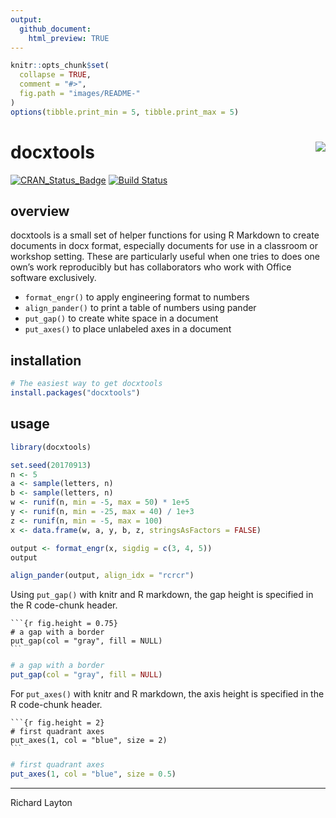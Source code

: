 ```yaml
---
output:
  github_document:
    html_preview: TRUE
---
```


```r
knitr::opts_chunk$set(
  collapse = TRUE,
  comment = "#>",
  fig.path = "images/README-"
)
options(tibble.print_min = 5, tibble.print_max = 5)
```

# docxtools <img src="man/figures/logo.png" align="right" />

[![CRAN_Status_Badge](http://www.r-pkg.org/badges/version/docxtools)](http://cran.r-project.org/package=docxtools)
[![Build Status](https://travis-ci.org/graphdr/docxtools.svg?branch=master)](https://travis-ci.org/graphdr/docxtools)


## overview

docxtools is a small set of helper functions for using R Markdown to create documents in docx format, especially documents for use in a classroom or workshop setting. These are particularly useful when one tries to does one own's work reproducibly but has collaborators who work with Office software exclusively.  

- `format_engr()` to apply engineering format to numbers  
- `align_pander()` to print a table of numbers using pander
- `put_gap()`  to create white space in a document 
- `put_axes()` to place unlabeled axes in a document 


## installation  

```r
# The easiest way to get docxtools
install.packages("docxtools")
```


## usage 

```r
library(docxtools)

set.seed(20170913)
n <- 5
a <- sample(letters, n)
b <- sample(letters, n)
w <- runif(n, min = -5, max = 50) * 1e+5
y <- runif(n, min = -25, max = 40) / 1e+3
z <- runif(n, min = -5, max = 100)
x <- data.frame(w, a, y, b, z, stringsAsFactors = FALSE)

output <- format_engr(x, sigdig = c(3, 4, 5))
output

align_pander(output, align_idx = "rcrcr")
```

Using `put_gap()` with knitr and R markdown, the gap height is specified in the R code-chunk header. 

<pre class="r"><code>```{r fig.height = 0.75}
# a gap with a border
put_gap(col = "gray", fill = NULL)
<code>```</code></code></pre>

```r
# a gap with a border
put_gap(col = "gray", fill = NULL)
```

For `put_axes()` with knitr and R markdown, the axis height is specified in the R code-chunk header. 

<pre class="r"><code>```{r fig.height = 2}
# first quadrant axes
put_axes(1, col = "blue", size = 2)
<code>```</code></code></pre>

```r
# first quadrant axes
put_axes(1, col = "blue", size = 0.5)
```


---

Richard Layton
